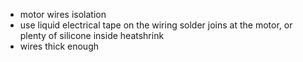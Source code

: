 - motor wires isolation
- use liquid electrical tape on the wiring solder joins at the motor, or plenty of silicone inside heatshrink
- wires thick enough
